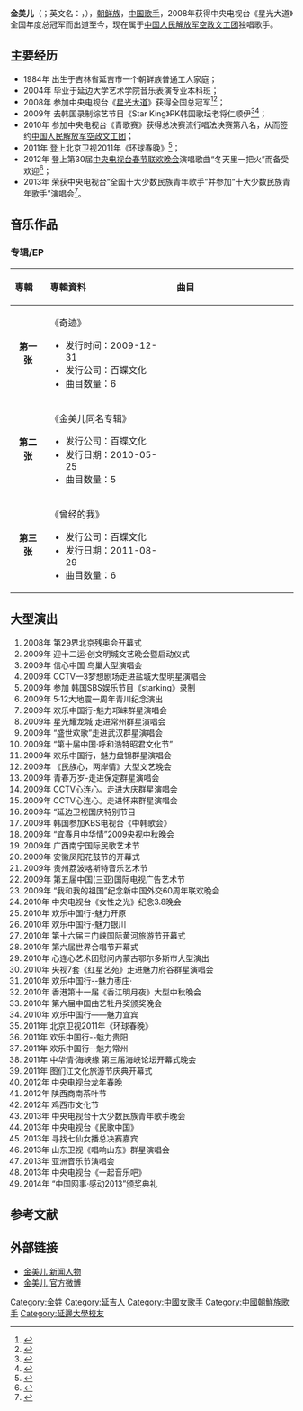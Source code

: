 {{Veil|time=2015-09-12T09:41:48+00:00}}
{{艺人
| 姓名 = 金美儿
| 类型 = 女艺人
| 图片 = 
| 图片简介 =  
| 原名 =  
| 英文名 = Mayer 
| 罗马拼音 =  
| 国籍 ={{PRC}} 
| 民族 = [[朝鲜族|朝鲜族]]
| 出生日期 = {{birth date and age|1984|3|27}}
| 出生地點 ={{CHN}}[[吉林省|吉林省]][[延边朝鲜族自治州|延边朝鲜族自治州]][[延吉市|延吉市]] 
| 职业     = [[歌手|歌手]]、[[艺人|艺人]]
| 语言     = [[汉语|汉语]]、[[朝鲜语|朝鲜语]]   
| 教育程度 = [[延边大学|延边大学]] 
| 宗教信仰 = 佛教
| 音乐类型 = [[华语流行|华语流行]]
| 活跃年代 = 2008年至今
| 唱片公司 =[[空政文工团|空政文工团]]（2010-至今） 
| 经纪公司 =[[空政文工团|空政文工团]]（2010-至今）
| 网站 = http://weibo.com/jinmeier 金美儿官方微博
}}

'''金美儿'''（{{kor|名=中|k=金美兒|hj=김미아|rm=Kim Mi-a}}；英文名：'''{{lang|en|Mayer King}}'''，{{bd|1984年|3月27日|catIdx=J金}}），[[中国朝鲜族|朝鲜族]]，[[中国|中国]][[歌手|歌手]]，2008年获得中央电视台《星光大道》全国年度总冠军而出道至今，现在属于[[中国人民解放军|中国人民解放军]][[空政文工团|空政文工团]]独唱歌手。

==主要经历==
*1984年 出生于吉林省延吉市一个朝鲜族普通工人家庭；
*2004年 毕业于延边大学艺术学院音乐表演专业本科班；
*2008年 参加中央电视台《[[星光大道_(央视节目)|星光大道]]》获得全国总冠军<ref>{{Cite web |url=http://ent.sina.com.cn/s/m/2009-03-06/23232405901.shtml |title=“星光大道”总冠军金美儿成广告宠儿 代言著名化妆品牌 |accessdate=2014-03-08 |archive-date=2014-03-08 |archive-url=https://web.archive.org/web/20140308111643/http://ent.sina.com.cn/s/m/2009-03-06/23232405901.shtml |dead-url=no }}</ref><ref>{{Cite web |url=http://ent.qq.com/a/20090107/000199.htm |title=摘得《星光大道》总冠军 金美儿：只是新的开始 |accessdate=2014-03-08 |archive-date=2014-03-08 |archive-url=https://web.archive.org/web/20140308110551/http://ent.qq.com/a/20090107/000199.htm |dead-url=no }}</ref>；
*2009年 去韩国录制综艺节目《Star King》PK韩国歌坛老将仁顺伊<ref>{{Cite web |url=http://ent.sina.com.cn/v/j/2009-05-14/18282518160.shtml |title=金美儿参加SBS台综艺节目 穿传统服装献艺 |accessdate=2014-03-08 |archive-date=2014-03-08 |archive-url=https://web.archive.org/web/20140308111646/http://ent.sina.com.cn/v/j/2009-05-14/18282518160.shtml |dead-url=no }}</ref><ref>{{Cite web |url=http://ent.qq.com/a/20090429/000465.htm |title=美女歌手金美儿赴韩演出 《星光大道》一战成名 |accessdate=2014-03-08 |archive-date=2014-03-08 |archive-url=https://web.archive.org/web/20140308112333/http://ent.qq.com/a/20090429/000465.htm |dead-url=no }}</ref>；
*2010年 参加中央电视台《青歌赛》获得总决赛流行唱法决赛第八名，从而签约[[中国人民解放军|中国人民解放军]][[空政文工团|空政文工团]]；
*2011年 登上北京卫视2011年《环球春晚》<ref>{{Cite web |url=http://tv.sohu.com/20110127/n279115983.shtml |title=金美儿等众多国际明星给力BTV环球春晚 |accessdate=2014-03-08 |archive-date=2014-03-08 |archive-url=https://web.archive.org/web/20140308110504/http://tv.sohu.com/20110127/n279115983.shtml |dead-url=no }}</ref>；
*2012年 登上第30届[[中央电视台春节联欢晚会|中央电视台春节联欢晚会]]演唱歌曲“冬天里一把火”而备受欢迎<ref>{{Cite web |url=http://ent.sina.com.cn/v/p/2012-01-22/23343540738.shtml |title=央视龙年春晚-金美儿《冬天里的一把火》 |accessdate=2014-03-08 |archive-date=2014-03-08 |archive-url=https://web.archive.org/web/20140308111700/http://ent.sina.com.cn/v/p/2012-01-22/23343540738.shtml |dead-url=no }}</ref>；
*2013年 荣获中央电视台“全国十大少数民族青年歌手”并参加“十大少数民族青年歌手”演唱会<ref>{{Cite web |url=http://ent.qq.com/a/20121205/000387.htm |title=金美儿等十大少数民族歌手曝光 偶像领衔《光荣绽放》 |accessdate=2014-03-08 |archive-date=2014-03-08 |archive-url=https://web.archive.org/web/20140308115131/http://ent.qq.com/a/20121205/000387.htm |dead-url=no }}</ref>。

==音乐作品==
===专辑/EP===
{| class="wikitable"
!align="left" width="80px"| 專輯 
!align="left" width="350px"| 專輯資料
!align="left" width="400px"| 曲目
|-
|align="center"| '''第一张'''
|align="left"|《奇迹》  
* 发行时间：2009-12-31
* 发行公司：百蝶文化 
* 曲目数量：6 
|align="left" style="font-size: 85%;"|
{{hidden|曲目|
# 爱
# 新年快乐
# 从容		
# 奇迹
# 转动幸福 
# 非你不可
}}
|- bgcolor="#FFFFFF"
|align="center"| '''第二张'''
|align="left"| 《金美儿同名专辑》 
* 发行公司：百蝶文化 
* 发行日期：2010-05-25
* 曲目数量：5
|align="left" style="font-size: 85%;"|
{{hidden|曲目|
# 岳酿 
# 曾经的我
# 伟大的爱
# Can't Stop The Music（英文版）
# Can't Stop The Music（中文版）
}}
|- bgcolor="#FFFFFF"
|align="center"| '''第三张'''
|align="left"| 《曾经的我》 
* 发行公司：百蝶文化 
* 发行日期：2011-08-29
* 曲目数量：6
|align="left" style="font-size: 85%;"|
{{hidden|曲目|
# 转动幸福 
# 曾经的我
# 阿里郎
# 音乐不断
# 非你不可
# 从容
}}
|}

==大型演出== 					
{{hideH|主要大型演出}}
# 2008年 第29界北京残奥会开幕式
# 2009年  迎十二运·创文明城文艺晚会暨启动仪式 
# 2009年 信心中国 鸟巢大型演唱会
# 2009年  CCTV—3梦想剧场走进盐城大型明星演唱会
# 2009年 参加 韩国SBS娱乐节目《starking》录制
# 2009年  5·12大地震一周年青川纪念演出
# 2009年 欢乐中国行-魅力邛崃群星演唱会
# 2009年 星光耀龙城 走进常州群星演唱会
# 2009年  “盛世欢歌”走进武汉群星演唱会
# 2009年  “第十届中国·呼和浩特昭君文化节”  
# 2009年  欢乐中国行，魅力盘锦群星演唱会
# 2009年 《民族心，两岸情》大型文艺晚会
# 2009年 青春万岁-走进保定群星演唱会
# 2009年  CCTV心连心。走进大庆群星演唱会
# 2009年  CCTV心连心。走进怀来群星演唱会
# 2009年 “延边卫视国庆特别节目
# 2009年 韩国参加KBS电视台《中韩歌会》
# 2009年  “宜春月中华情”2009央视中秋晚会 
# 2009年 广西南宁国际民歌艺术节
# 2009年 安徽凤阳花鼓节的开幕式 
# 2009年  贵州荔波喀斯特音乐艺术节
# 2009年 第五届中国(三亚)国际电视广告艺术节
# 2009年  “我和我的祖国”纪念新中国外交60周年联欢晚会
# 2010年 中央电视台《女性之光》纪念3.8晚会
# 2010年  欢乐中国行-魅力开原
# 2010年  欢乐中国行-魅力银川
# 2010年 第十六届三门峡国际黄河旅游节开幕式
# 2010年  第六届世界合唱节开幕式 
# 2010年  心连心艺术团慰问内蒙古鄂尔多斯市大型演出
# 2010年 央视7套《红星艺苑》走进魅力府谷群星演唱会 
# 2010年 欢乐中国行--魅力枣庄·
# 2010年 香港第十一届《香江明月夜》大型中秋晚会
# 2010年 第六届中国曲艺牡丹奖颁奖晚会
# 2010年  欢乐中国行——魅力宜宾
# 2011年 北京卫视2011年《环球春晚》
# 2011年 欢乐中国行--魅力贵阳
# 2011年 欢乐中国行--魅力常州
# 2011年 中华情·海峡缘 第三届海峡论坛开幕式晚会
# 2011年 图们江文化旅游节庆典开幕式
# 2012年 中央电视台龙年春晚  
# 2012年 陕西商南茶叶节
# 2012年 鸡西市文化节
# 2013年 中央电视台十大少数民族青年歌手晚会
# 2013年 中央电视台《民歌中国》
# 2013年 寻找七仙女播总决赛嘉宾
# 2013年 山东卫视《唱响山东》群星演唱会
# 2013年 亚洲音乐节演唱会
# 2013年 中央电视台《一起音乐吧》
# 2014年 “中国网事·感动2013”颁奖典礼
{{hideF}}

==参考文献==
{{reflist}}

==外部链接== 
*[http://news.baidu.com/renwu/jinmeier  金美儿 新闻人物]{{dead link|date=2018年4月 |bot=InternetArchiveBot |fix-attempted=yes }}
*[http://weibo.com/jinmeier 金美儿 官方微博] {{Wayback|url=http://weibo.com/jinmeier |date=20140308103425 }}

{{星光大道}}

{{DEFAULTSORT:J金}}
[[Category:金姓|Category:金姓]]
[[Category:延吉人|Category:延吉人]]
[[Category:中國女歌手|Category:中國女歌手]]
[[Category:中國朝鮮族歌手|Category:中國朝鮮族歌手]]
[[Category:延邊大學校友|Category:延邊大學校友]]